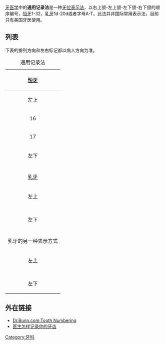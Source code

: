 [[牙医学|牙医学]]中的'''通用记录法'''是一种[[牙位表示法|牙位表示法]]，以右上颌-左上颌-左下颌-右下颌的顺序编号，[[恒牙|恒牙]]1-32，[[乳牙|乳牙]]1d-20d或者字母A-T。此法并非国际常用表示法，目前只有美国牙医使用。

==列表==
下表的排列方向和左右标记都以病人方向为准。

{| class="wikitable"
|+ 通用记录法
|-
! colspan=16 align="center"| [[恒牙|恒牙]]
|-
! colspan=8 align="center"| 左上 !! colspan=8 align="center"| 右上
|-
|16||15||14||13||12||11||10||9||8||7||6||5||4||3||2||1
|-
|17||18||19||20||21||22||23||24||25||26||27||28||29||30||31||32
|-
! colspan=8 align="center"| 左下 !! colspan=8 align="center"| 右下
|-
| colspan=16 align="center"|
|-
! colspan=16 align="center"| [[乳牙|乳牙]]
|-
! colspan=8 align="center"| 左上 !! colspan=8 align="center"| 右上
|-
| || || ||J||I||H||G||F||E||D||C||B||A|| || || 
|-
| || || ||K||L||M||N||O||P||Q||R||S||T|| || || 
|-
! colspan=8 align="center"| 左下 !! colspan=8 align="center"| 右下
|-
| colspan=16 align="center"|
|-
! colspan=16 align="center"| 乳牙的另一种表示方式
|-
! colspan=8 align="center"| 左上 !! colspan=8 align="center"| 右上
|-
| || || ||10d||9d||8d||7d||6d||5d||4d||3d||2d||1d|| || || 
|-
| || || ||11d||12d||13d||14d||15d||16d||17d||18d||19d||20d|| || || 
|-
! colspan=8 align="center"| 左下 !! colspan=8 align="center"| 右下
|}

==外在链接==
*[https://web.archive.org/web/20060809013122/http://www.drbunn.com/number.htm  Dr.Bunn.com:Tooth Numbering]
*[https://web.archive.org/web/20060927162926/http://www.familydoctor.com.cn/detail.asp?id=1070 医生怎样记录你的牙齿]

[[Category:牙科|Category:牙科]]